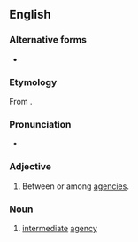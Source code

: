 {{also|inter-agency}}
==English==

===Alternative forms===
* {{l|en|inter-agency}}

===Etymology===
From {{prefix|en|inter|agency}}.

===Pronunciation===
* {{IPA|en|/ɪntəˈɹeɪd͡ʒənsi/}}

===Adjective===
{{en-adj|-}}

# Between or among [[agency|agencies]].

===Noun===
{{en-noun|?}}

# [[intermediate]] [[agency]]

{{Webster 1913}}